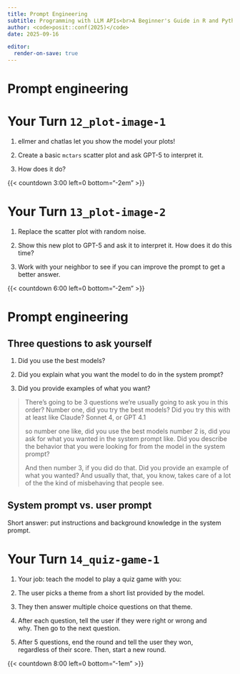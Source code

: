```yaml
---
title: Prompt Engineering
subtitle: Programming with LLM APIs<br>A Beginner's Guide in R and Python
author: <code>posit::conf(2025)</code>
date: 2025-09-16

editor:
  render-on-save: true
---
```


# [Prompt engineering]{.white .dib style="text-align: center; width: 100%;"} {.no-invert-dark-mode background-image="assets/kelly-sikkema-tk9RQCq5eQo-unsplash.jpg" background-size="cover" background-position="bottom left"}

# Your Turn `12_plot-image-1` {.slide-your-turn}

1. ellmer and chatlas let you show the model your plots!

2. Create a basic `mctars` scatter plot and ask GPT-5 to interpret it.

3. How does it do?

{{< countdown 3:00 left=0 bottom="-2em" >}}

# Your Turn `13_plot-image-2` {.slide-your-turn}

1. Replace the scatter plot with random noise.

2. Show this new plot to GPT-5 and ask it to interpret it. How does it do this time?

3. Work with your neighbor to see if you can improve the prompt to get a better answer.

{{< countdown 6:00 left=0 bottom="-2em" >}}

# [Prompt engineering]{.white .dib style="text-align: center; width: 100%;"} {.no-invert-dark-mode background-image="assets/kelly-sikkema-tk9RQCq5eQo-unsplash.jpg" background-size="cover" background-position="bottom left"}

## Three questions to ask yourself

::: incremental
1. Did you use the best models?

1. Did you explain what you want the model to do in the system prompt?

1. Did you provide examples of what you want?
:::

::: notes
> There's going to be 3 questions we're usually going to ask you in this order? Number one, did you try the best models? Did you try this with at least like Claude? Sonnet 4, or GPT 4.1
>
> so number one like, did you use the best models number 2 is, did you ask for what you wanted in the system prompt like. Did you describe the behavior that you were looking for from the model in the system prompt?
>
>  And then number 3, if you did do that. Did you provide an example of what you wanted? And usually that, that, you know, takes care of a lot of the the kind of misbehaving that people see.
:::

## System prompt vs. user prompt

Short answer: put instructions and background knowledge in the system prompt.

<!-- TODO(jcheng5): More tips and examples here, please -->
<!-- e.g. Use XML tags to give structure, etc. -->

# Your Turn `14_quiz-game-1` {.slide-your-turn}

::: {style="width: 90%;"}
1. Your job: teach the model to play a quiz game with you:

1. The user picks a theme from a short list provided by the model.

1. They then answer multiple choice questions on that theme.

1. After each question, tell the user if they were right or wrong and why.
   Then go to the next question.

1. After 5 questions, end the round and tell the user they won, regardless of their score.
   Then, start a new round.
:::

{{< countdown 8:00 left=0 bottom="-1em" >}}
